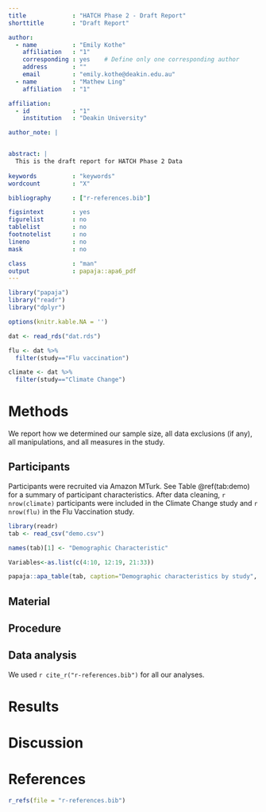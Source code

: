 ```yaml
---
title             : "HATCH Phase 2 - Draft Report"
shorttitle        : "Draft Report"

author: 
  - name          : "Emily Kothe"
    affiliation   : "1"
    corresponding : yes    # Define only one corresponding author
    address       : ""
    email         : "emily.kothe@deakin.edu.au"
  - name          : "Mathew Ling"
    affiliation   : "1"

affiliation:
  - id            : "1"
    institution   : "Deakin University"

author_note: |


abstract: |
  This is the draft report for HATCH Phase 2 Data
  
keywords          : "keywords"
wordcount         : "X"

bibliography      : ["r-references.bib"]

figsintext        : yes
figurelist        : no
tablelist         : no
footnotelist      : no
lineno            : no
mask              : no

class             : "man"
output            : papaja::apa6_pdf
---
```


```r
library("papaja")
library("readr")
library("dplyr")
```

```r
options(knitr.kable.NA = '')
```


```r
dat <- read_rds("dat.rds")

flu <- dat %>% 
  filter(study=="Flu vaccination")

climate <- dat %>% 
  filter(study=="Climate Change")
```


# Methods
We report how we determined our sample size, all data exclusions (if any), all manipulations, and all measures in the study. <!-- 21-word solution (Simmons, Nelson & Simonsohn, 2012; retrieved from http://ssrn.com/abstract=2160588) -->

## Participants

Participants were recruited via Amazon MTurk. See Table \@ref(tab:demo) for a summary of participant characteristics. After data cleaning, `r nrow(climate)` participants were included in the Climate Change study and `r nrow(flu)` in the Flu Vaccination study.

```r
library(readr)
tab <- read_csv("demo.csv")

names(tab)[1] <- "Demographic Characteristic"

Variables<-as.list(c(4:10, 12:19, 21:33))

papaja::apa_table(tab, caption="Demographic characteristics by study", stub_indents= Variables, longtable = TRUE)
```

## Material

## Procedure

## Data analysis
We used `r cite_r("r-references.bib")` for all our analyses.


# Results

# Discussion


\newpage

# References
```r
r_refs(file = "r-references.bib")
```

\begingroup
\setlength{\parindent}{-0.5in}
\setlength{\leftskip}{0.5in}

<div id = "refs"></div>
\endgroup
